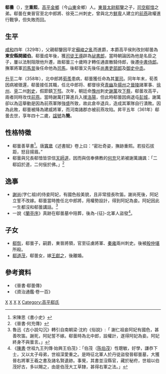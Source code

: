 '''郗曇'''（{{bd|320年||361年|catIdx=X}}），[[表字|字]]'''重熙'''，[[高平|高平]][[金鄉|金鄉]]（今[[山東|山東]]金鄉）人。[[東晉|東晉]][[太尉|太尉]][[郗鑒|郗鑒]]之子，[[司空|司空]][[郗愔|郗愔]]之弟。郗曇在東晉官至北中郎將、徐兗二州刺史，曾與北方[[鮮卑|鮮卑]]人建立的[[前燕|前燕]]政權進行戰爭，但失敗而回。

== 生平 ==
[[咸和_(东晋)|咸和]]四年（329年），父親郗鑒因平定[[蘇峻之亂|蘇峻之亂]]而進爵，本爵高平侯則改封郗曇為'''東安縣開國伯'''。郗曇成年後，獲[[司徒|司徒]][[王導|王導]]辟為[[祕書郎|祕書郎]]，當時朝論因為他是名臣之子，屢以法制阻限他升遷，故郗曇三十歲時才轉任通直散騎侍郎，後遷[[中書侍郎|中書侍郎]]。撫軍將軍[[司馬昱|司馬昱]]後任命他為[[司馬|司馬]]，後郗曇又先後任[[尚書|尚書]][[吏部郎|吏部郎]]及[[御史中丞|御史中丞]]。

[[升平|升平]]二年（358年），北中郎將[[荀羨|荀羨]]患病，郗曇獲任命為其[[軍師|軍司]]。同年年末，荀羨因病被徵還，郗曇接任其職，任北中郎将、都督徐兗[[青州_(古代)|青]][[幽州|幽]]及[[揚州_(古代)|揚州]]之[[晉陵|晉陵]]諸軍事、[[徐州_(古代)|徐州]]、[[兗州|兗]]二州[[刺史|刺史]]，假節鎮[[下邳|下邳]]。次年，朝廷命[[豫州|豫州]]刺史[[謝萬|謝萬]]攻[[下蔡|下蔡]]，郗曇攻高平，兩者同時攻伐[[前燕|前燕]]。當時謝萬打算進兵入援[[洛陽|洛陽]]，但此時郗曇因病退屯[[彭城|彭城]]，謝萬卻以為這舉動是因為前燕軍隊強盛所致，故此倉卒退兵，造成其軍隊自行潰敗。因為此敗，郗曇被降為建威將軍，而河南諸郡亦被前燕攻陷。昇平五年（361年）郗曇去世，享年四十二歲，[[諡號|諡號]]為'''簡'''。

== 性格特徵 ==
*郗曇善草書<ref>宋陳思《書小史》</ref>。唐[[竇臮|竇臮]]《述書賦》卷上曰：“密壯奇姿，撫跡重熙。若投石拔距，怒目揚眉。”
*郗曇與兄長郗愔皆崇信[[天師道|天師道]]，因而與信奉佛教的[[何充|何充]]兄弟被謝萬譏諷：「二郗諂於道，二何佞於佛。」<ref>《晉書·何充傳》</ref>

== 逸事 ==
*[[謝尚|謝尚]](字仁祖)的侍妾阿妃，有國色般美貌，且非常擅長吹笛。謝尚死後，阿妃立誓不改嫁。郗曇當時擔任北中郎將，用權勢設計，得到阿妃為妾。阿妃因此一生都沒和郗曇講話。<ref>魯迅《古小說勾沉》轉引自南朝梁·沈約《俗說》:「 謝仁祖妾阿妃有國色，甚善吹笛。謝死，阿妃誓不嫁。郗曇時為北中郎，設權計，遂得阿妃為妾。阿妃終身不與曇言。」</ref>
*一說《[[蘭亭序|蘭亭序]]》真跡在郗曇墓中陪葬，後為-{征}-北軍人盜發<ref> 《[[陳書|陳書]]·世祖九王列傳·始興王伯茂》：「伯茂（[[陈伯茂|陈伯茂]]）性聰敏，好學，謙恭下士，又以太子母弟，世祖深愛重之。是時征北軍人於丹徒盜發晉郗曇墓，大獲晉右將軍王羲之書及諸名賢遺跡。事覺，其書並沒縣官，藏於秘府，世祖以伯茂好古，多以賜之，由是伯茂大工草隸，甚得右軍之法。」</ref>。

== 子女 ==
*[[郗恢|郗恢]]，郗曇子，嗣爵，東晉將領，官至征虜將軍、[[秦州|秦]][[雍州|雍]]兩州刺史。後被[[殷仲堪|殷仲堪]]所殺。
*[[郗道茂|郗道茂]]，郗曇女，嫁[[王獻之|王獻之]]，後離婚。

== 參考資料 ==
*《晉書·郗曇傳》
*《資治通鑑·卷一百》
<div class="references-small">
<references />
</div>


[[Category:晉朝政治人物|X]]
[[Category:晉朝軍事人物|X]]
[[Category:東晉書法家|X]]
[[Category:金鄉人|X]]
[[Category:高平郗氏|Category:高平郗氏]]